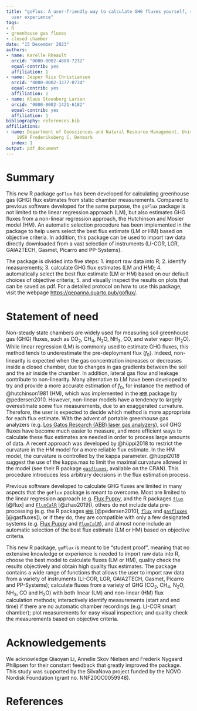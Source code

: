 ```yaml
---
title: "goFlux: A user-friendly way to calculate GHG fluxes yourself, regardless of
  user experience"
tags:
- R
- greenhouse gas fluxes
- closed chamber
date: "15 December 2023"
authors:
- name: Karelle Rheault
  orcid: "0000-0002-4888-7232"
  equal-contrib: yes
  affiliation: 1
- name: Jesper Riis Christiansen
  orcid: "0000-0002-3277-0734"
  equal-contrib: yes
  affiliation: 1
- name: Klaus Steenberg Larsen
  orcid: "0000-0002-1421-6182"
  equal-contrib: yes
  affiliation: 1
bibliography: references.bib
affiliations:
- name: Department of Geosciences and Natural Resource Management, University of Copenhagen,
    1958 Frederiksberg C, Denmark
  index: 1
output: pdf_document
---
```


# Summary

This new R package `goFlux` has been developed for calculating greenhouse gas (GHG) flux estimates from static chamber measurements. Compared to previous software developed for the same purpose, the `goFlux` package is not limited to the linear regression approach (LM), but also estimates GHG fluxes from a non-linear regression approach, the Hutchinson and Mosier model (HM). An automatic selection procedure has been implemented in the package to help users select the best flux estimate (LM or HM) based on objective criteria. In addition, this package can be used to import raw data directly downloaded from a vast selection of instruments (LI-COR, LGR, GAIA2TECH, Gasmet, Picarro and PP-Systems).

The package is divided into five steps: 1. import raw data into R; 2. identify measurements; 3. calculate GHG flux estimates (LM and HM); 4. automatically select the best flux estimate (LM or HM) based on our default choices of objective criteria; 5. and visually inspect the results on plots that can be saved as pdf. For a detailed protocol on how to use this package, visit the webpage <https://qepanna.quarto.pub/goflux/>.

# Statement of need

Non-steady state chambers are widely used for measuring soil greenhouse gas (GHG) fluxes, such as CO~2~, CH~4~, N~2~O, NH~3~, CO, and water vapor (H~2~O). While linear regression (LM) is commonly used to estimate GHG fluxes, this method tends to underestimate the pre-deployment flux (*f*~0~). Indeed, non-linearity is expected when the gas concentration increases or decreases inside a closed chamber, due to changes in gas gradients between the soil and the air inside the chamber. In addition, lateral gas flow and leakage contribute to non-linearity. Many alternative to LM have been developed to try and provide a more accurate estimation of *f*~0~, for instance the method of @hutchinson1981 (HM), which was implemented in the [`HMR`](https://cran.r-project.org/package=HMR) package by @pedersen2010. However, non-linear models have a tendency to largely overestimate some flux measurements, due to an exaggerated curvature. Therefore, the user is expected to decide which method is more appropriate for each flux estimate. With the advent of portable greenhouse gas analyzers (e.g. [Los Gatos Research (ABB) laser gas analyzers](https://new.abb.com/products/measurement-products/analytical/laser-gas-analyzers/laser-analyzers/lgr-icos-portable-analyzers)), soil GHG fluxes have become much easier to measure, and more efficient ways to calculate these flux estimates are needed in order to process large amounts of data. A recent approach was developed by @hüppi2018 to restrict the curvature in the HM model for a more reliable flux estimate. In the HM model, the curvature is controlled by the kappa parameter. @hüppi2018 suggest the use of the kappa.max to limit the maximal curvature allowed in the model (see their R package [`gasfluxes`](https://cran.r-project.org/package=gasfluxes), available on the CRAN). This procedure introduces less arbitrary decisions in the flux estimation process.

Previous software developed to calculate GHG fluxes are limited in many aspects that the `goFlux` package is meant to overcome. Most are limited to the linear regression approach (e.g. [Flux Puppy](https://www.sciencedirect.com/science/article/pii/S0168192319301522), and the R packages [`flux`](https://cran.r-project.org/package=flux) [@flux] and [`FluxCalR`](https://github.com/junbinzhao/FluxCalR) [@zhao2019]), others do not include data pre-processing (e.g. the R packages [`HMR`](https://cran.r-project.org/package=HMR) [@pedersen2010], [`flux`](https://cran.r-project.org/package=flux) and [`gasfluxes`](https://cran.r-project.org/package=gasfluxes) [@gasfluxes]), or if they do, they are compatible with only a few designated systems (e.g. [Flux Puppy](https://www.sciencedirect.com/science/article/pii/S0168192319301522) and [`FluxCalR`](https://github.com/junbinzhao/FluxCalR)), and almost none include an automatic selection of the best flux estimate (LM or HM) based on objective criteria.

This new R package, `goFlux` is meant to be "student proof", meaning that no extensive knowledge or experience is needed to import raw data into R, choose the best model to calculate fluxes (LM or HM), quality check the results objectively and obtain high quality flux estimates. The package contains a wide range of functions that allows the user to import raw data from a variety of instruments (LI-COR, LGR, GAIA2TECH, Gasmet, Picarro and PP-Systems); calculate fluxes from a variety of GHG (CO~2~, CH~4~, N~2~O, NH~3~, CO and H~2~O) with both linear (LM) and non-linear (HM) flux calculation methods; interactively identify measurements (start and end time) if there are no automatic chamber recordings (e.g. LI-COR smart chamber); plot measurements for easy visual inspection; and quality check the measurements based on objective criteria.

# Acknowledgements

We acknowledge Qiaoyan Li, Annelie Skov Nielsen and Frederik Nygaard Philipsen for their constant feedback that greatly improved the package. This study was supported by the SilvaNova project funded by the NOVO Nordisk Foundation (grant no. NNF20OC0059948).

# References
